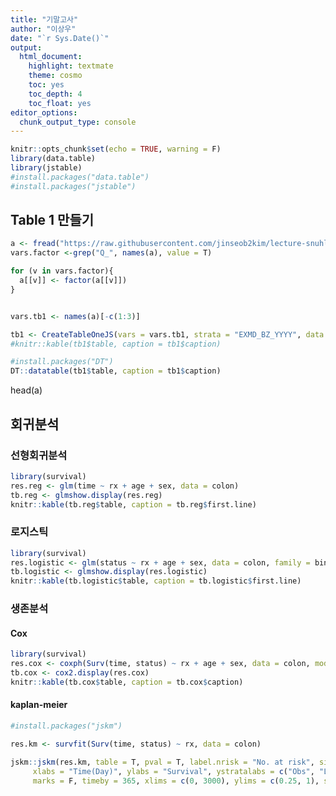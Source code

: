 ```yaml
---
title: "기말고사"
author: "이상우"
date: "`r Sys.Date()`"
output: 
  html_document: 
    highlight: textmate
    theme: cosmo
    toc: yes
    toc_depth: 4
    toc_float: yes
editor_options: 
  chunk_output_type: console
---
```


```r
knitr::opts_chunk$set(echo = TRUE, warning = F)
library(data.table)
library(jstable)
#install.packages("data.table")
#install.packages("jstable")
```

## Table 1 만들기

```r
a <- fread("https://raw.githubusercontent.com/jinseob2kim/lecture-snuhlab/master/data/example_g1e.csv")
vars.factor <-grep("Q_", names(a), value = T)

for (v in vars.factor){
  a[[v]] <- factor(a[[v]])
}


vars.tb1 <- names(a)[-c(1:3)]

tb1 <- CreateTableOneJS(vars = vars.tb1, strata = "EXMD_BZ_YYYY", data = a)
#knitr::kable(tb1$table, caption = tb1$caption)

#install.packages("DT")
DT::datatable(tb1$table, caption = tb1$caption)

```
head(a)

## 회귀분석

### 선형회귀분석

```r
library(survival)
res.reg <- glm(time ~ rx + age + sex, data = colon)
tb.reg <- glmshow.display(res.reg)
knitr::kable(tb.reg$table, caption = tb.reg$first.line)
```

### 로지스틱

```r
library(survival)
res.logistic <- glm(status ~ rx + age + sex, data = colon, family = binomial)
tb.logistic <- glmshow.display(res.logistic)
knitr::kable(tb.logistic$table, caption = tb.logistic$first.line)
```

### 생존분석

#### Cox

```r
library(survival)
res.cox <- coxph(Surv(time, status) ~ rx + age + sex, data = colon, model = T)
tb.cox <- cox2.display(res.cox)
knitr::kable(tb.cox$table, caption = tb.cox$caption)
```

#### kaplan-meier

```r
#install.packages("jskm")

res.km <- survfit(Surv(time, status) ~ rx, data = colon)

jskm::jskm(res.km, table = T, pval = T, label.nrisk = "No. at risk", size.label.nrisk = 8, 
     xlabs = "Time(Day)", ylabs = "Survival", ystratalabs = c("Obs", "Lev", "Lev + 5FU"), ystrataname = "rx",
     marks = F, timeby = 365, xlims = c(0, 3000), ylims = c(0.25, 1), showpercent = T)

```
